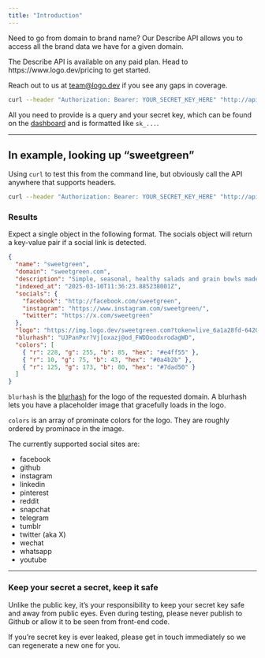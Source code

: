 ```yaml
---
title: "Introduction"
---
```


Need to go from domain to brand name? Our Describe API allows you to access all the brand data we have for a given domain.

<Note>
  The Describe API is available on any paid plan. Head to https://www.logo.dev/pricing to get started.

  Reach out to us at [team@logo.dev](mailto:team@logo.dev?subject=Describe%20API) if you see any gaps in coverage.
</Note>

```bash
curl --header "Authorization: Bearer: YOUR_SECRET_KEY_HERE" "http://api.logo.dev/describe/domain"
```

All you need to provide is a query and your secret key, which can be found on the [dashboard](https://www.logo.dev/dashboard) and is formatted like `sk_...`.

---

## In example, looking up “sweetgreen”

Using `curl` to test this from the command line, but obviously call the API anywhere that supports headers.

```bash
curl --header "Authorization: Bearer: YOUR_SECRET_KEY_HERE" "http://api.logo.dev/describe/sweetgreen.com"
```

### Results

Expect a single object in the following format. The socials object will return a key-value pair if a social link is detected.

```json
{
  "name": "sweetgreen",
  "domain": "sweetgreen.com",
  "description": "Simple, seasonal, healthy salads and grain bowls made in-house from scratch, using whole produce delivered that morning.",
  "indexed_at": "2025-03-10T11:36:23.885238001Z",
  "socials": {
    "facebook": "http://facebook.com/sweetgreen",
    "instagram": "https://www.instagram.com/sweetgreen/",
    "twitter": "https://x.com/sweetgreen"
  },
  "logo": "https://img.logo.dev/sweetgreen.com?token=live_6a1a28fd-6420-4492-aeb0-b297461d9de2",
  "blurhash": "UJPanPxr?Vj[oxazj@od_FWDDoodxrodagWD",
  "colors": [
    { "r": 228, "g": 255, "b": 85, "hex": "#e4ff55" },
    { "r": 10, "g": 75, "b": 43, "hex": "#0a4b2b" },
    { "r": 125, "g": 173, "b": 80, "hex": "#7dad50" }
  ]
}
```

`blurhash` is the [blurhash](https://blurha.sh/) for the logo of the requested domain. A blurhash lets you have a placeholder image that gracefully loads in the logo.

`colors` is an array of prominate colors for the logo. They are roughly ordered by prominace in the image.

The currently supported social sites are:

- facebook
- github
- instagram
- linkedin
- pinterest
- reddit
- snapchat
- telegram
- tumblr
- twitter (aka X)
- wechat
- whatsapp
- youtube

---

### Keep your secret a secret, keep it safe

Unlike the public key, it’s your responsibility to keep your secret key safe and away from public eyes. Even during testing, please never publish to Github or allow it to be seen from front-end code.

If you’re secret key is ever leaked, please get in touch immediately so we can regenerate a new one for you.